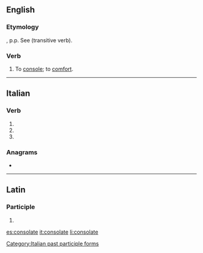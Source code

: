 ==English==

===Etymology===
{{etyl|la|en}} {{lena}} {{m|la|consolatus}}, p.p. See {{m|en|console}} (transitive verb).

===Verb===
{{en-verb|consolat}}

# {{label|en|obsolete}} To [[console]]; to [[comfort]].
#: {{rfquotek|Shakespeare}}

{{Webster 1913}}

----

==Italian==

===Verb===
{{head|it|verb form}}

# {{inflection of|consolare||2|p|pres|indc|lang=it}}
# {{inflection of|consolare||2|p|impr|lang=it}}
# {{feminine plural of|consolato|lang=it}}

===Anagrams===
* {{l|it|scatolone}}

[[Category:Italian past participle forms]]

----

==Latin==

===Participle===
{{la-part-form|cōnsōlāte}}

# {{inflection of|cōnsōlātus||voc|m|s|lang=la}}

[[es:consolate]]
[[it:consolate]]
[[li:consolate]]